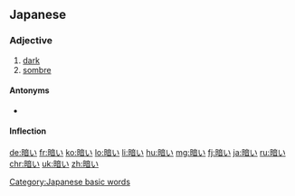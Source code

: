 ==Japanese==
{{ja-kanjitab|くら|yomi=kun}}

===Adjective===
{{ja-adj|infl=i|くらい}}

# [[dark]]
# [[sombre]]

====Antonyms====
* {{ja-r|明るい|あかるい}}

====Inflection====
{{ja-i|くら}}

[[Category:Japanese basic words]]

[[de:暗い]]
[[fr:暗い]]
[[ko:暗い]]
[[lo:暗い]]
[[li:暗い]]
[[hu:暗い]]
[[mg:暗い]]
[[fj:暗い]]
[[ja:暗い]]
[[ru:暗い]]
[[chr:暗い]]
[[uk:暗い]]
[[zh:暗い]]